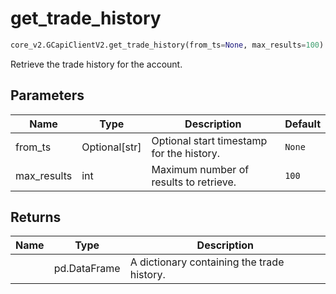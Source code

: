 # get_trade_history { #pygcapi.core_v2.GCapiClientV2.get_trade_history }

```python
core_v2.GCapiClientV2.get_trade_history(from_ts=None, max_results=100)
```

Retrieve the trade history for the account.

## Parameters {.doc-section .doc-section-parameters}

| Name        | Type            | Description                               | Default   |
|-------------|-----------------|-------------------------------------------|-----------|
| from_ts     | Optional\[str\] | Optional start timestamp for the history. | `None`    |
| max_results | int             | Maximum number of results to retrieve.    | `100`     |

## Returns {.doc-section .doc-section-returns}

| Name   | Type         | Description                                |
|--------|--------------|--------------------------------------------|
|        | pd.DataFrame | A dictionary containing the trade history. |